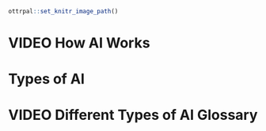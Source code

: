 
```r
ottrpal::set_knitr_image_path()
```

# VIDEO How AI Works

# Types of AI

<!-- ## Motivation -->


<!-- ## Target Audience   -->

<!-- The course is intended for ... -->

<!-- ## Curriculum   -->

<!-- The course covers... -->

# VIDEO Different Types of AI Glossary
